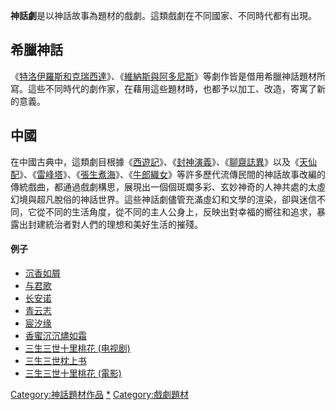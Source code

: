{{Unreferenced|time=2011-05-27}}
'''神話劇'''是以神話故事為題材的戲劇。這類戲劇在不同國家、不同時代都有出現。

== 希臘神話 ==
《[[特洛伊羅斯和克瑞西達|特洛伊羅斯和克瑞西達]]》、《[[維納斯與阿多尼斯|維納斯與阿多尼斯]]》等劇作皆是借用希臘神話題材所寫。這些不同時代的劇作家，在藉用這些題材時，也都予以加工、改造，寄寓了新的意義。

== 中國 ==
在中國古典中，這類劇目根據《[[西遊記|西遊記]]》、《[[封神演義|封神演義]]》、《[[聊齋誌異|聊齋誌異]]》以及《[[天仙配|天仙配]]》、《[[雷峰塔|雷峰塔]]》、《[[張生煮海|張生煮海]]》、《[[牛郎織女|牛郎織女]]》等許多歷代流傳民間的神話故事改編的傳統戲曲，都通過戲劇構思，展現出一個個斑斕多彩、玄妙神奇的人神共處的太虛幻境與超凡脫俗的神話世界。這些神話劇儘管充滿虛幻和文學的渲染，卻與迷信不同，它從不同的生活角度，從不同的主人公身上，反映出對幸福的嚮往和追求，暴露出封建統治者對人們的理想和美好生活的摧殘。

====例子====
*[[沉香如屑|沉香如屑]]
*[[与君歌|与君歌]]
*[[长安诺|长安诺]]
*[[青云志|青云志]]
*[[宸汐缘|宸汐缘]]
*[[香蜜沉沉燼如霜|香蜜沉沉燼如霜]]
*[[三生三世十里桃花_(电视剧)|三生三世十里桃花 (电视剧)]]
*[[三生三世枕上书|三生三世枕上书]]
*[[三生三世十里桃花_(電影)|三生三世十里桃花 (電影)]]
[[Category:神話題材作品|Category:神話題材作品]]
[[Category:神话剧|*]]
[[Category:戲劇題材|Category:戲劇題材]]